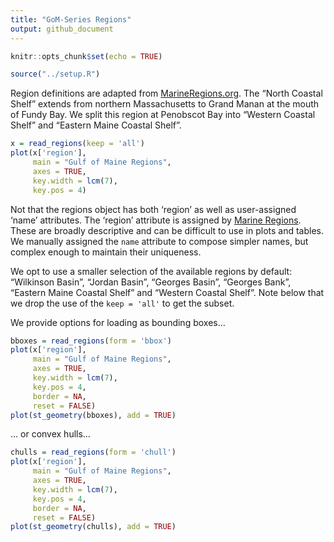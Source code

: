 ```yaml
---
title: "GoM-Series Regions"
output: github_document
---
```


```r
knitr::opts_chunk$set(echo = TRUE)
```

```r
source("../setup.R")
```

Region definitions are adapted from [MarineRegions.org](https://www.marineregions.org/gazetteer.php?p=details&id=8940).  The "North Coastal Shelf" extends from northern Massachusetts to Grand Manan at the mouth of Fundy Bay.  We split this region at Penobscot Bay into "Western Coastal Shelf" and "Eastern Maine Coastal Shelf".


```r
x = read_regions(keep = 'all')
plot(x['region'],  
     main = "Gulf of Maine Regions", 
     axes = TRUE,
     key.width = lcm(7),
     key.pos = 4)
```


Not that the regions object has both 'region' as well as user-assigned 'name' attributes.  The 'region' attribute is assigned by [Marine Regions](https://www.marineregions.org/gazetteer.php?p=details&id=8940).  These are broadly descriptive and can be difficult to use in plots and tables.  We manually assigned the `name` attribute to compose simpler names, but complex enough to maintain their uniqueness.

We opt to use a smaller selection of the available regions by default: "Wilkinson Basin", "Jordan Basin", "Georges Basin", "Georges Bank", "Eastern Maine Coastal Shelf" and "Western Coastal Shelf".  Note below that we drop the use of the `keep = 'all'` to get the subset.

We provide options for loading as bounding boxes...

```r
bboxes = read_regions(form = 'bbox')
plot(x['region'], 
     main = "Gulf of Maine Regions", 
     axes = TRUE,
     key.width = lcm(7),
     key.pos = 4,
     border = NA,
     reset = FALSE)
plot(st_geometry(bboxes), add = TRUE)
```

... or convex hulls...

```r
chulls = read_regions(form = 'chull')
plot(x['region'],  
     main = "Gulf of Maine Regions", 
     axes = TRUE,
     key.width = lcm(7),
     key.pos = 4,
     border = NA,
     reset = FALSE)
plot(st_geometry(chulls), add = TRUE)
```

